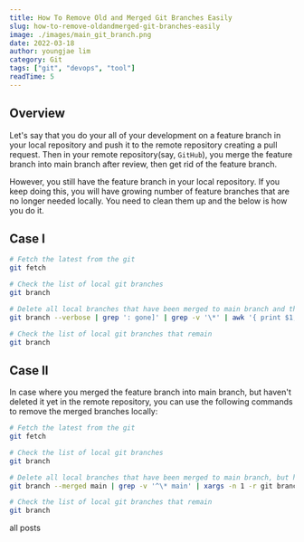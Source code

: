 ```yaml
---
title: How To Remove Old and Merged Git Branches Easily
slug: how-to-remove-oldandmerged-git-branches-easily 
image: ./images/main_git_branch.png
date: 2022-03-18
author: youngjae lim
category: Git 
tags: ["git", "devops", "tool"]
readTime: 5
---
```



## Overview

Let's say that you do your all of your development on a feature branch in your local repository and push it to the remote repository creating a pull request. Then in your remote repository(say, `GitHub`), you merge the feature branch into main branch after review, then get rid of the feature branch. 

However, you still have the feature branch in your local repository. If you keep doing this, you will have growing number of feature branches that are no longer needed locally. You need to clean them up and the below is how you do it.

## Case I

```bash
# Fetch the latest from the git
git fetch

# Check the list of local git branches
git branch

# Delete all local branches that have been merged to main branch and then deleted in the remote repository
git branch --verbose | grep ': gone]' | grep -v '\*' | awk '{ print $1; }' | xargs -r git branch -d

# Check the list of local git branches that remain
git branch
```

## Case II

In case where you merged the feature branch into main branch, but haven't deleted it yet in the remote repository, you can use the following commands to remove the merged branches locally:

```bash
# Fetch the latest from the git
git fetch

# Check the list of local git branches
git branch

# Delete all local branches that have been merged to main branch, but haven't yet deleted in the remote repository
git branch --merged main | grep -v '^\* main' | xargs -n 1 -r git branch -d

# Check the list of local git branches that remain
git branch
```

<Link to='/posts' className='btn center-btn'>
  all posts
</Link>
